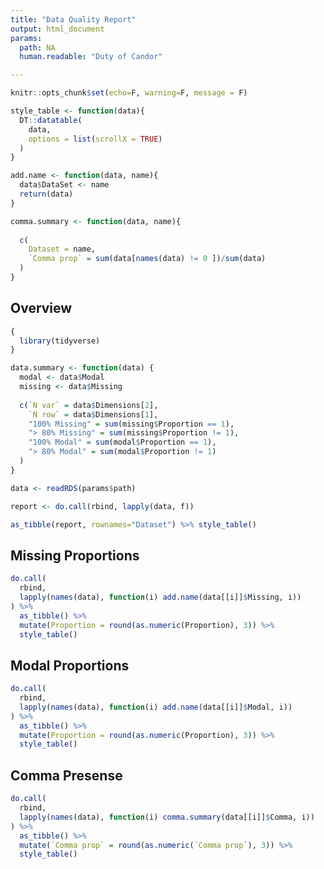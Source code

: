 ```yaml
---
title: "Data Quality Report"
output: html_document
params:
  path: NA 
  human.readable: "Duty of Candor"

---
```


```r
knitr::opts_chunk$set(echo=F, warning=F, message = F)

style_table <- function(data){
  DT::datatable(
    data,
    options = list(scrollX = TRUE)
  )
}

add.name <- function(data, name){
  data$DataSet <- name
  return(data) 
}

comma.summary <- function(data, name){
  
  c(
    Dataset = name,
    `Comma prop` = sum(data[names(data) != 0 ])/sum(data)
  )
}
```

## Overview

``` r
{
  library(tidyverse)
}

data.summary <- function(data) {
  modal <- data$Modal
  missing <- data$Missing
    
  c(`N var` = data$Dimensions[2],
    `N row` = data$Dimensions[1],
    "100% Missing" = sum(missing$Proportion == 1),
    "> 80% Missing" = sum(missing$Proportion != 1),
    "100% Modal" = sum(modal$Proportion == 1),
    "> 80% Modal" = sum(modal$Proportion != 1)
  )
}

data <- readRDS(params$path)

report <- do.call(rbind, lapply(data, f)) 

as_tibble(report, rownames="Dataset") %>% style_table()

```

## Missing Proportions

``` r

do.call(
  rbind, 
  lapply(names(data), function(i) add.name(data[[i]]$Missing, i))
) %>% 
  as_tibble() %>% 
  mutate(Proportion = round(as.numeric(Proportion), 3)) %>% 
  style_table()

```

## Modal Proportions

``` r

do.call(
  rbind, 
  lapply(names(data), function(i) add.name(data[[i]]$Modal, i))
) %>% 
  as_tibble() %>% 
  mutate(Proportion = round(as.numeric(Proportion), 3)) %>%
  style_table()


```

## Comma Presense

``` r

do.call(
  rbind, 
  lapply(names(data), function(i) comma.summary(data[[i]]$Comma, i))
) %>% 
  as_tibble() %>% 
  mutate(`Comma prop` = round(as.numeric(`Comma prop`), 3)) %>%
  style_table()



```


